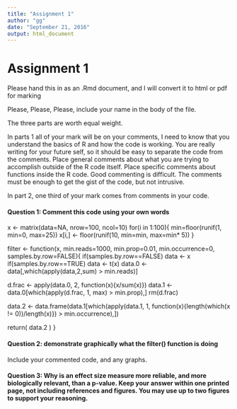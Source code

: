 ```yaml
---
title: "Assignment 1"
author: "gg"
date: "September 21, 2016"
output: html_document
---
```

# Assignment 1
Please hand this in as an .Rmd document, and I will convert it to html or pdf for marking

Please, Please, Please, include your name in the body of the file.

The three parts are worth equal weight.

In parts 1 all of your mark will be on your comments, I need to know that you understand the basics of R and how the code is working. You are really writing for your future self, so it should be easy to separate the code from the comments. Place general comments about what you are trying to accomplish outside of the R code itself. Place specific comments about functions inside the R code. Good commenting is difficult. The comments must be enough to get the gist of the code, but not intrusive.

In part 2, one third of your mark comes from comments in your code.

#### Question 1: Comment this code using your own words

x <- matrix(data=NA, nrow=100, ncol=10)
for(i in 1:100){
  min=floor(runif(1, min=0, max=25))
  x[i,] <- floor(runif(10, min=min, max=min* 5))
}

filter <- function(x, min.reads=1000, min.prop=0.01,
  min.occurrence=0, samples.by.row=FALSE){
  if(samples.by.row==FALSE) data <- x
  if(samples.by.row==TRUE) data <- t(x)
  data.0 <- data[,which(apply(data,2,sum) > min.reads)]

  d.frac <- apply(data.0, 2, function(x){x/sum(x)})
  data.1 <- data.0[which(apply(d.frac, 1, max) > min.prop),]
  rm(d.frac)

  data.2 <- data.frame(data.1[which(apply(data.1, 1,
    function(x){length(which(x != 0))/length(x)}) > min.occurrence),])

  return( data.2 )
}

#### Question 2: demonstrate graphically what the filter() function is doing

Include your commented code, and any graphs.

#### Question 3: Why is an effect size measure more reliable, and more biologically relevant, than a p-value. Keep your answer within one printed page, not including references and figures. You may use up to two figures to support your reasoning.
